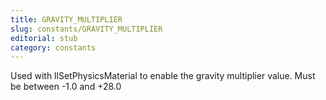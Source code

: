 ```yaml
---
title: GRAVITY_MULTIPLIER
slug: constants/GRAVITY_MULTIPLIER
editorial: stub
category: constants
---
```


<LSLConstant name="GRAVITY_MULTIPLIER"/>

Used with llSetPhysicsMaterial to enable the gravity multiplier value. Must be between -1.0 and +28.0
